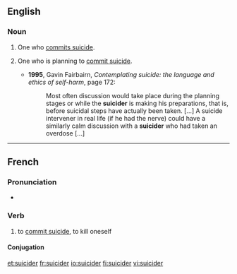 ==English==

===Noun===
{{en-noun}}

# {{nonstandard}} One who [[commit suicide|commits suicide]].
# {{context|medicine|social work}} One who is planning to [[commit suicide]].
#* '''1995''', Gavin Fairbairn, ''Contemplating suicide: the language and ethics of self-harm'', page 172:
#*: Most often discussion would take place during the planning stages or while the '''suicider''' is making his preparations, that is, before suicidal steps have actually been taken. [...] A suicide intervener in real life (if he had the nerve) could have a similarly calm discussion with a '''suicider''' who had taken an overdose [...]

----

==French==

===Pronunciation===
* {{audio|Fr-suicider.ogg|Audio}}

===Verb===
{{fr-verb|type=pronominal}}

# {{pronominal|lang=fr}} to [[commit suicide]], to kill oneself

====Conjugation====
{{fr-conj-er-refl-cons|suicid}}

[[et:suicider]]
[[fr:suicider]]
[[io:suicider]]
[[fi:suicider]]
[[vi:suicider]]